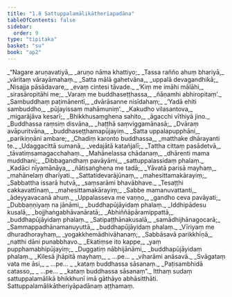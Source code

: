 ```yaml
---
title: "1.8 Sattuppalamālikātherīapadāna"
tableOfContents: false
sidebar:
  order: 9
type: "tipitaka"
basket: "su"
book: "ap2"
---
```



<DynamicBreadcrumb />

<Division number="71" book="ap2">

<Paragraph number="87" type="verses" book="ap2">
_“Nagare aruṇavatiyā,_  
_aruṇo nāma khattiyo;_  
_Tassa rañño ahuṃ bhariyā,_  
_vāritaṃ vārayāmahaṃ._  

</Paragraph>

</Division>
<Division number="72" book="ap2">

<Paragraph number="88" type="verses" book="ap2">
_Satta mālā gahetvāna,_  
_uppalā devagandhikā;_  
_Nisajja pāsādavare,_  
_evaṃ cintesi tāvade._  

</Paragraph>

</Division>
<Division number="73" book="ap2">

<Paragraph number="89" type="verses" book="ap2">
_‘Kiṃ me imāhi mālāhi,_  
_sirasāropitāhi me;_  
_Varaṃ me buddhaseṭṭhassa,_  
_ñāṇamhi abhiropitaṃ’._  

</Paragraph>

</Division>
<Division number="74" book="ap2">

<Paragraph number="90" type="verses" book="ap2">
_Sambuddhaṃ paṭimānentī,_  
_dvārāsanne nisīdahaṃ;_  
_‘Yadā ehiti sambuddho,_  
_pūjayissaṃ mahāmuniṃ’._  

</Paragraph>

</Division>
<Division number="75" book="ap2">

<Paragraph number="91" type="verses" book="ap2">
_Kakudho vilasantova,_  
_migarājāva kesarī;_  
_Bhikkhusaṃghena sahito,_  
_āgacchi vīthiyā jino._  

</Paragraph>

</Division>
<Division number="76" book="ap2">

<Paragraph number="92" type="verses" book="ap2">
_Buddhassa raṃsiṃ disvāna,_  
_haṭṭhā saṃviggamānasā;_  
_Dvāraṃ avāpuritvāna,_  
_buddhaseṭṭhamapūjayiṃ._  

</Paragraph>

</Division>
<Division number="77" book="ap2">

<Paragraph number="93" type="verses" book="ap2">
_Satta uppalapupphāni,_  
_parikiṇṇāni ambare;_  
_Chadiṃ karonto buddhassa,_  
_matthake dhārayanti te._  

</Paragraph>

</Division>
<Division number="78" book="ap2">

<Paragraph number="94" type="verses" book="ap2">
_Udaggacittā sumanā,_  
_vedajātā katañjalī;_  
_Tattha cittaṃ pasādetvā,_  
_tāvatiṃsamagacchahaṃ._  

</Paragraph>

</Division>
<Division number="79" book="ap2">

<Paragraph number="95" type="verses" book="ap2">
_Mahānelassa chādanaṃ,_  
_dhārenti mama muddhani;_  
_Dibbagandhaṃ pavāyāmi,_  
_sattuppalassidaṃ phalaṃ._  

</Paragraph>

</Division>
<Division number="80" book="ap2">

<Paragraph number="96" type="verses" book="ap2">
_Kadāci nīyamānāya,_  
_ñātisaṅghena me tadā;_  
_Yāvatā parisā mayhaṃ,_  
_mahānelaṃ dharīyati._  

</Paragraph>

</Division>
<Division number="81" book="ap2">

<Paragraph number="97" type="verses" book="ap2">
_Sattatidevarājūnaṃ,_  
_mahesittamakārayiṃ;_  
_Sabbattha issarā hutvā,_  
_saṃsarāmi bhavābhave._  

</Paragraph>

</Division>
<Division number="82" book="ap2">

<Paragraph number="98" type="verses" book="ap2">
_Tesaṭṭhi cakkavattīnaṃ,_  
_mahesittamakārayiṃ;_  
_Sabbe mamanuvattanti,_  
_ādeyyavacanā ahuṃ._  

</Paragraph>

</Division>
<Division number="83" book="ap2">

<Paragraph number="99" type="verses" book="ap2">
_Uppalasseva me vaṇṇo,_  
_gandho ceva pavāyati;_  
_Dubbaṇṇiyaṃ na jānāmi,_  
_buddhapūjāyidaṃ phalaṃ._  

</Paragraph>

</Division>
<Division number="84" book="ap2">

<Paragraph number="100" type="verses" book="ap2">
_Iddhipādesu kusalā,_  
_bojjhaṅgabhāvanāratā;_  
_Abhiññāpāramippattā,_  
_buddhapūjāyidaṃ phalaṃ._  

</Paragraph>

</Division>
<Division number="85" book="ap2">

<Paragraph number="101" type="verses" book="ap2">
_Satipaṭṭhānakusalā,_  
_samādhijhānagocarā;_  
_Sammappadhānamanuyuttā,_  
_buddhapūjāyidaṃ phalaṃ._  

</Paragraph>

</Division>
<Division number="86" book="ap2">

<Paragraph number="102" type="verses" book="ap2">
_Vīriyaṃ me dhuradhorayhaṃ,_  
_yogakkhemādhivāhanaṃ;_  
_Sabbāsavā parikkhīṇā,_  
_natthi dāni punabbhavo._  

</Paragraph>

</Division>
<Division number="87" book="ap2">

<Paragraph number="103" type="verses" book="ap2">
_Ekatiṃse ito kappe,_  
_yaṃ pupphamabhipūjayiṃ;_  
_Duggatiṃ nābhijānāmi,_  
_buddhapūjāyidaṃ phalaṃ._  

</Paragraph>

</Division>
<Division number="88" book="ap2">

<Paragraph number="104" type="verses" book="ap2">
_Kilesā jhāpitā mayhaṃ,_  
_ …pe… _  
_viharāmi anāsavā._  

</Paragraph>

</Division>
<Division number="89" book="ap2">

<Paragraph number="105" type="verses" book="ap2">
_Svāgataṃ vata me āsi,_  
_ …pe… _  
_kataṃ buddhassa sāsanaṃ._  

</Paragraph>

</Division>
<Division number="90" book="ap2">

<Paragraph number="106" type="verses" book="ap2">
_Paṭisambhidā catasso,_  
_ …pe… _  
_kataṃ buddhassa sāsanaṃ”._  

</Paragraph>

<Paragraph number="107" book="ap2">
Itthaṃ sudaṃ sattuppalamālikā bhikkhunī imā gāthāyo abhāsitthāti.

</Paragraph>
</Division>

<Paragraph number="108" type="center" book="ap2">
Sattuppalamālikātheriyāpadānaṃ aṭṭhamaṃ.
</Paragraph>